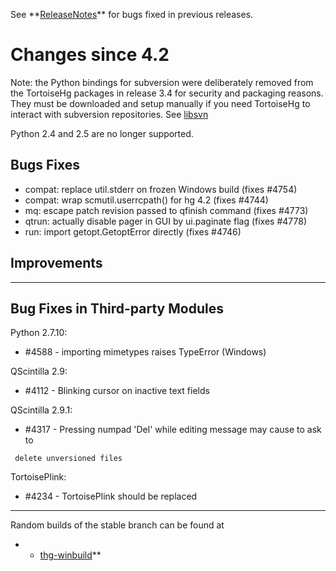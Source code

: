 See **[[ReleaseNotes]]** for bugs fixed in previous releases.

= Changes since 4.2 =

Note: the Python bindings for subversion were deliberately removed from the
TortoiseHg packages in release 3.4 for security and packaging reasons.
They must be downloaded and setup manually if you need TortoiseHg to interact
with subversion repositories.  See [[libsvn]]

Python 2.4 and 2.5 are no longer supported.

== Bugs Fixes ==

* compat: replace util.stderr on frozen Windows build (fixes #4754)
* compat: wrap scmutil.userrcpath() for hg 4.2 (fixes #4744)
* mq: escape patch revision passed to qfinish command (fixes #4773)
* qtrun: actually disable pager in GUI by ui.paginate flag (fixes #4778)
* run: import getopt.GetoptError directly (fixes #4746)

== Improvements ==

----

== Bug Fixes in Third-party Modules ==

Python 2.7.10:
* #4588 - importing mimetypes raises TypeError (Windows)

QScintilla 2.9:
* #4112 - Blinking cursor on inactive text fields

QScintilla 2.9.1:
* #4317 - Pressing numpad 'Del' while editing message may cause to ask to
  delete unversioned files

TortoisePlink:
* #4234 - TortoisePlink should be replaced

----

Random builds of the stable branch can be found at
**[[http://bitbucket.org/tortoisehg/thg-winbuild/downloads/|thg-winbuild]]**
